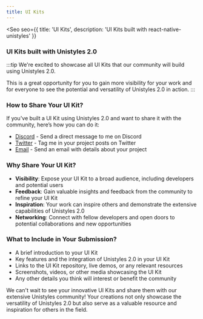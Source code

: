 ```yaml
---
title: UI Kits
---
```



<Seo
    seo={{
        title: 'UI Kits',
        description: 'UI Kits built with react-native-unistyles'
    }}
>

### UI Kits built with Unistyles 2.0

:::tip
We're excited to showcase all UI Kits that our community will build using Unistyles 2.0.

This is a great opportunity for you to gain more visibility for your work and for everyone to see the potential and versatility of Unistyles 2.0 in action.
:::

### How to Share Your UI Kit?

If you've built a UI Kit using Unistyles 2.0 and want to share it with the community, here’s how you can do it:

- [Discord](https://discord.gg/akGHf27P4C) - Send a direct message to me on Discord
- [Twitter](https://x.com/jpudysz) - Tag me in your project posts on Twitter
- [Email](mailto:contact@reactnativecrossroads.com) - Send an email with details about your project

### Why Share Your UI Kit?

- **Visibility**: Expose your UI Kit to a broad audience, including developers and potential users
- **Feedback**: Gain valuable insights and feedback from the community to refine your UI Kit
- **Inspiration**: Your work can inspire others and demonstrate the extensive capabilities of Unistyles 2.0
- **Networking**: Connect with fellow developers and open doors to potential collaborations and new opportunities


### What to Include in Your Submission?
- A brief introduction to your UI Kit
- Key features and the integration of Unistyles 2.0 in your UI Kit
- Links to the UI Kit repository, live demos, or any relevant resources
- Screenshots, videos, or other media showcasing the UI Kit
- Any other details you think will interest or benefit the community


We can't wait to see your innovative UI Kits and share them with our extensive Unistyles community! Your creations not only showcase the versatility of Unistyles 2.0 but also serve as a valuable resource and inspiration for others in the field.

</Seo>
